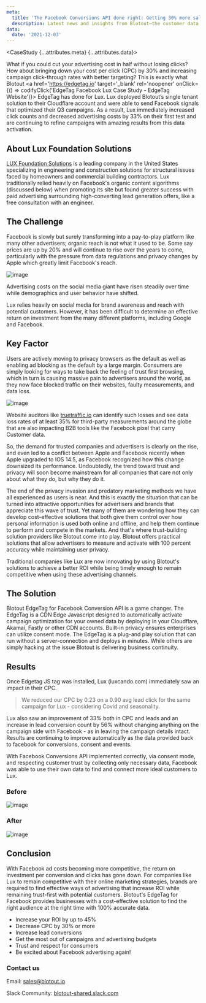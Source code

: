 ```yaml
---
meta:
  title: 'The Facebook Conversions API done right: Getting 30% more sales per dollar spent with Blotout Edgetag | Blotout'
  description: Latest news and insights from Blotout—the customer data platform reimagined for the trusted enterprise.
data:
  date: '2021-12-03'
---
```




<CaseStudy {...attributes.meta} {...attributes.data}>

What if you could cut your advertising cost in half without losing clicks? How about bringing down your cost per click (CPC) by 30% and increasing campaign click-through rates with better targeting? This is exactly what Blotout <a href='https://edgetag.io' target='_blank' rel='noopener' onClick={() => codifyClick('EdgeTag Facebook Lux Case Study - EdgeTag Website')}> EdgeTag</a> has done for Lux. Lux deployed Blotout’s single tenant solution to their Cloudflare account and were able to send Facebook signals that optimized their Q3 campaigns. As a result, Lux immediately increased click counts and decreased advertising costs by 33% on their first test and are continuing to refine campaigns with amazing results from this data activation.

## About Lux Foundation Solutions

<a href='https://luxcando.com' target='_blank'>LUX Foundation Solutions</a> is a leading company in the United States specializing in engineering and construction solutions for structural issues faced by homeowners and commercial building contractors. Lux traditionally relied heavily on Facebook's organic content algorithms (discussed below) when promoting its site but found greater success with paid advertising surrounding high-converting lead generation offers, like a free consultation with an engineer.

## The Challenge

Facebook is slowly but surely transforming into a pay-to-play platform like many other advertisers; organic reach is not what it used to be. Some say prices are up by 20% and will continue to rise over the years to come, particularly with the pressure from data regulations and privacy changes  by Apple which greatly limit Facebook's reach.

![image](/img/case-studies/edgetag-facebook-lux/1.png)

Advertising costs on the social media giant have risen steadily over time while demographics and user behavior have shifted.

Lux relies heavily on social media for brand awareness and reach with potential customers. However, it has been difficult to determine an effective return on investment from the many different platforms, including Google and Facebook.

## Key Factor

Users are actively moving to privacy browsers as the default as well as enabling ad blocking as the default by a large margin. Consumers are simply looking for ways to take back the feeling of trust first browsing, which in turn is causing massive pain to advertisers around the world, as they now face blocked traffic on their websites, faulty measurements, and data loss.

![image](/img/case-studies/edgetag-facebook-lux/2.png)

Website auditors like [truetraffic.io](https://truetraffic.io) can identify such losses and see data loss rates of at least 35% for third-party measurements around the globe that are also impacting B2B tools like the Facebook pixel that carry Customer data.

So, the demand for trusted companies and advertisers is clearly on the rise, and even led to a conflict between Apple and Facebook recently when Apple upgraded to IOS 14.5, as Facebook recognized how this change downsized its performance. Undoubtedly, the trend toward trust and privacy will soon become mainstream for all companies that care not only about what they do, but why they do it.

The end of the privacy invasion and predatory marketing methods we have all experienced as users is near. And this is exactly the situation that can be turned into attractive opportunities for advertisers and brands that appreciate this wave of trust. Yet many of them are wondering how they can develop cost-effective solutions that both give them control over how personal information is used both online and offline, and help them continue to perform and compete in the markets. And that's where trust-building solution providers like Blotout come into play. Blotout offers practical solutions that allow advertisers to measure and activate with 100 percent accuracy while maintaining user privacy.

Traditional companies like Lux are now innovating by using Blotout's solutions to achieve a better ROI while being timely enough to remain competitive when using these advertising channels.

## The Solution

Blotout EdgeTag for Facebook Conversion API is a game changer. The EdgeTag is a  CDN Edge Javascript designed to automatically activate campaign optimization for your owned data by deploying in your Cloudflare, Akamai, Fastly or other CDN accounts. Built-in privacy ensures enterprises can utilize consent mode. The EdgeTag is a plug-and play solution that can run without a server-connection and deploys in minutes. While others are simply hacking at the issue Blotout is delivering business continuity.

## Results

Once Edgetag JS tag was installed, Lux (luxcando.com) immediately saw an impact in their CPC.

> We reduced our CPC by 0.23 on a 0.90 avg lead click for the same campaign for Lux - considering Covid and seasonality.

Lux also saw an improvement of 33% both in CPC and leads and an increase in lead conversion count by 56% without changing anything on the campaign side with Facebook - as in leaving the campaign details intact. Results are continuing to improve automatically as the data provided back to facebook for conversions, consent and events.

With Facebook Conversions API implemented correctly, via consent mode, and respecting customer trust by collecting only necessary data, Facebook was able to use their own data to find and connect more ideal customers to Lux.

### Before

![image](/img/case-studies/edgetag-facebook-lux/3.png)

### After

![image](/img/case-studies/edgetag-facebook-lux/4.png)

## Conclusion

With Facebook ad costs becoming more competitive, the return on investment per conversion and clicks has gone down. For companies like Lux to remain competitive with their online marketing strategies, brands are required to find effective ways of advertising that increase ROI while remaining trust-first with potential customers. Blotout's EdgeTag for Facebook provides businesses with a cost-effective solution to find the right audience at the right time with 100% accurate data.

* Increase your ROI by up to 45%
* Decrease CPC by 30% or more
* Increase lead conversions
* Get the most out of campaigns and advertising budgets
* Trust and respect for consumers
* Be excited about Facebook advertising again!

<PrimaryCTA link='https://edgetag.io' rel='next' text='Go to EdgeTag' codify_as='EdgeTag Facebook Lux Case Study - EdgeTag Website CTA' />

### Contact us

Email: [sales@blotout.io](mailto:sales@blotout.io)

Slack Community: <a href='https://join.slack.com/t/blotout-shared/shared_invite/zt-nzwq4zpj-hOpfoZUs9Ar0n~fSxPBaSw' target='_blank'>blotout-shared.slack.com</a>

</CaseStudy>

